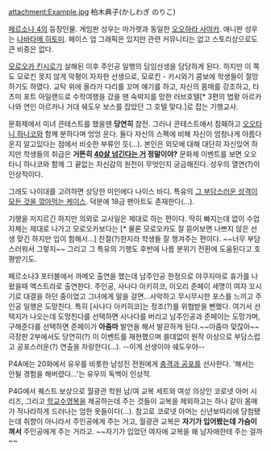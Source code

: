 attachment:Example.jpg
柏木典子(かしわぎ のりこ)

[[페르소나 4]]의 등장인물. 게임판 성우는 마가렛과 동일한 [[오오하라 사야카]]. 애니판 성우는 [[나바타메 히토미]].
페이스 업 그래픽은 있지만 관련 커뮤니티는 없고 스토리상으로도 큰 비중은 없다.

[[모로오카 킨시로]]가 살해된 이후 주인공 일행의 담임선생을 담당하게 된다. 하지만 이 쪽도 모로킨 못지 않게 악평이 자자한 선생으로, 모로킨 - 카시와기 콤보에 학생들이 절망하기도 하였다. 교탁 위에 올라가 다리를 꼬며 얘기를 하고, 자신의 몸매를 강조하고, 타츠미 포트 아일랜드로 수학여행을 갔을 땐 숙박지를 망한 러브호텔[* 3편의 법황 아르카나와 연인 아르카나 거대 쉐도우 보스를 잡았던 그 호텔 맞다.]로 잡는 기행교사.

문화제에서 미녀 콘테스트를 했을땐 '''당연히''' 참전. 그러나 콘테스트에서 참패하고 [[오오타니 하나코]]와 함께 분하다며 엉엉 운다. 둘다 자신의 스펙에 비해 자신이 엄청나게 아름다운지 알고있다는 점에서 비슷한 부류인 듯(…). 본인은 외모에 대해 대단히 자신있어 하지만 학생들의 취급은 '''거뜬히 [[벳키 나츠미|40살 넘긴다는 거]] 정말이야?'''
문화제 이벤트를 보면 오오타니 하나코와 함께 그 끝없는 자신감의 원천이 무엇인지 궁금해진다. 성우의 열연(?)이 인상적이다.

그래도 나이대를 고려하면 상당한 미인에다 나이스 바디. 특유의 [[얼굴값을 못하는 사람|그 부담스러운 성격이 모든 것을 깎아먹는 케이스]]. 덕분에 18금 팬아트도 존재한다(…).

기행을 저지르긴 하지만 의외로 교사일은 제대로 하는 편이다. 딱히 빠지는데 없이 수업 자체는 제대로 나가고 모로오카보다는 [* 물론 모로오카도 잘 뜯어보면 나쁘지 않은 선생 맞긴 하지만 입이 험해서...] 친절(?)한지라 학생들 잘 챙겨주는 편이다. ~~너무 부담스러워서 그렇지~~ 그리고 그 특유의 기행도 후반에 나름 분위기 전환에 도움된다고 호평받기도.

페르소나3 포터블에서 까메오 출연을 했는데 남주인공 한정으로 야쿠지마로 휴가를 나왔을때 엑스트라로 출연한다. 주인공, 사나다 아키히코, 이오리 준페이 세명이 여자 꼬시기로 대결을 하던 중이었고 그녀에게 말을 걸면...사악하고 무시무시한 포스를 느끼고 주인공 일행은 도망친다. 특히 [사나다 아키히코]는 정조(?)를 위협받을 뻔했다. 여기서 선택지가 나오는데 도망친다를 선택하면 사나다를 버리고 남주인공과 준페이는 도망가며, 구해준다를 선택하면 준페이가 '''아줌마''' 발언을 해서 발끈하게 된다.~~아줌마 맞잖아~~ 극장판 2부에서도 당연히(?) 이 이벤트를 재현했으며 쓸데없이 원작 이상으로 부담스럽고 공포스러운(?) 연출을 자랑한다(...). --이게 선생이야 쉐도우야--

P4A에는 20화에서 유우를 비롯한 남성진 전원에게 [[충격과 공포]]를 선사한다. '해서는 안될 경험을 해버렸다...'는 유우의 독백이 인상적.

P4G에서 퀘스트 보상으로 월광관 학원 남/여 교복 세트와 여성 의상인 코로넷 아머 시리즈, 그리고 [[학교수영복]]을 제공하는데 주는 것들이 교복을 제외하고는 하나 같이 몸매가 적나라하게 드러나는 엄한 옷들이다(…). 참고로 코로넷 아머는 신년보따리에 당첨됐는데 취향이 아니라서 주인공에게 주는 거고, 월광관 교복은 '''자기가 입어봤는데 가슴이 껴서''' 주인공에게 주는 거라고. ~~자기가 입었던 여자애 교복을 왜 남자애한테 주는 걸까~~
